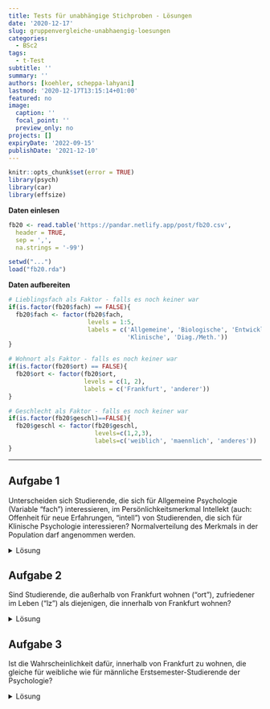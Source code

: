 ```yaml
---
title: Tests für unabhängige Stichproben - Lösungen
date: '2020-12-17'
slug: gruppenvergleiche-unabhaengig-loesungen
categories:
  - BSc2
tags:
  - t-Test
subtitle: ''
summary: ''
authors: [koehler, scheppa-lahyani]
lastmod: '2020-12-17T13:15:14+01:00'
featured: no
image:
  caption: ''
  focal_point: ''
  preview_only: no
projects: []
expiryDate: '2022-09-15'
publishDate: '2021-12-10'
---
```



```r
knitr::opts_chunk$set(error = TRUE)
library(psych)
library(car)
library(effsize)
```

**Daten einlesen**

```r
fb20 <- read.table('https://pandar.netlify.app/post/fb20.csv', 
  header = TRUE,
  sep = ',',
  na.strings = '-99')
```

```r
setwd("...")  
load("fb20.rda")
```

**Daten aufbereiten**

```r
# Lieblingsfach als Faktor - falls es noch keiner war
if(is.factor(fb20$fach) == FALSE){
  fb20$fach <- factor(fb20$fach, 
                      levels = 1:5,
                      labels = c('Allgemeine', 'Biologische', 'Entwicklung',
                                 'Klinische', 'Diag./Meth.'))
}

# Wohnort als Faktor - falls es noch keiner war
if(is.factor(fb20$ort) == FALSE){
  fb20$ort <- factor(fb20$ort, 
                     levels = c(1, 2),
                     labels = c('Frankfurt', 'anderer'))
}

# Geschlecht als Faktor - falls es noch keiner war
if(is.factor(fb20$geschl)==FALSE){
  fb20$geschl <- factor(fb20$geschl, 
                        levels=c(1,2,3), 
                        labels=c('weiblich', 'maennlich', 'anderes'))
}
```

***

## Aufgabe 1
Unterscheiden sich Studierende, die sich für Allgemeine Psychologie (Variable "fach") interessieren, im Persönlichkeitsmerkmal Intellekt (auch: Offenheit für neue Erfahrungen, "intell") von Studierenden, die sich für Klinische Psychologie interessieren? Normalverteilung des Merkmals in der Population darf angenommen werden. 

<details><summary>Lösung</summary>
**Deskriptivstatistische Beantwortung der Fragestellung: grafisch**
```r
data1 <- fb20[ (which(fb20$fach=="Allgemeine"|fb20$fach=="Klinische")), ]
data1$fach <- droplevels(data1$fach)
boxplot(data1$intel ~ data1$fach,
        xlab="Interessenfach", ylab="Intellekt", 
        las=1, cex.lab=1.5, 
        main="Interessenfach und Intellekt")
```

**Deskriptivstatistische Beantwortung der Fragestellung: statistisch**

```r
# Überblick

library(psych)
describeBy(data1$intel, data1$fach)

# Berechnung der empirischen Standardabweichung

intel.A <- data1$intel[(data1$fach=="Allgemeine")]
sigma.A <- sd(intel.A)
n.A <- length(intel.A[!is.na(intel.A)])
sd.A <- sigma.A * sqrt((n.A-1) / n.A)
sd.A 

intel.B <- data1$intel[(data1$fach=="Klinische")]
sigma.B <- sd(intel.B)
n.B <- length(intel.B[!is.na(intel.B)])
sd.B <- sigma.B * sqrt((n.B-1) / n.B)
sd.B
```

Mittelwert der Allgemeinen Psychologen (_M_ = `r round(mean(intel.A), 2)`, _SD_ = `r round(sd.A, 2)`) unterscheidet sich deskriptivstatistisch vom Mittelwert der Klinischen (_M_ = `r round(mean(intel.B), 2)`, _SD_ = `r round(sd.B, 2)`).


**Voraussetzungsprüfung: Normalverteilung**

```r
par(mfrow=c(1,2))
intel.A <- data1[which(data1$fach=="Allgemeine"), "intel"]
hist(intel.A, xlim=c(1,6), main="Intellekt (Allgemeine Psy.)", xlab="", ylab="", las=1, prob=T)
curve(dnorm(x, mean=mean(intel.A, na.rm=T), sd=sd(intel.A, na.rm=T)), col="blue", lwd=2, add=T)
qqnorm(intel.A)
qqline(intel.A, col="blue")
```

$\rightarrow$ Entscheidung: Normalverteilung wird für Gruppe 1 (Allgemeine Psycholgie) angenommen  

```r
par(mfrow=c(1,2))
intel.B <- data1[which(data1$fach=="Klinische"), "intel"]
hist(intel.B, xlim=c(1,6), main="Intellekt (Klinische Psy.)", xlab="", ylab="", las=1, prob=T)
curve(dnorm(x, mean=mean(intel.B, na.rm=T), sd=sd(intel.B, na.rm=T)), col="blue", lwd=2, add=T)
qqnorm(intel.B)
qqline(intel.B, col="blue")
```

$\rightarrow$ Entscheidung: Normalverteilung wird für Gruppe 2 (Klinische Psycholgie) nicht angenommen 

**Hypothesen**

* Art des Effekts: Unterschiedshypothese  
* Richtung des Effekts: Ungerichtet $\rightarrow$ ungerichtete Hypothesen  
* Größe des Effekts: Unspezifisch  

Hypthesenpaar (statistisch):  

* $H_0$: $\mu_{Allgemeine} =   \mu_{Klinische}$
* $H_1$: $\mu_{Allgemeine} \ne \mu_{Klinische}$

**Spezifikation des Signifikanzniveaus** 

$\alpha = .05$

**Durchführung des Wilcoxon-Tests**

```r
wilcox.test(data1$intel ~ data1$fach,  # abhängige Variable ~ unabhängige Variable
       paired = F,                     # Stichproben sind unabhängig 
       alternative = "two.sided",      # zweiseitige Testung 
       conf.level = .95)               # alpha = .05 
```


**Formales Berichten des Ergebnisses**

Es wurde untersucht, ob sich Studierende, die sich für Allgemeine Psychologie interessieren, im Persönlichkeitsmerkmal Intellekt (auch: Offenheit für neue Erfahrungen) von Studierenden, die sich für Klinische Psychologie interessieren, unterscheiden. Deskriptiv liegt ein solcher Unterschied vor: Die Mittelwerte betragen 3.72 (Allgemeine, _SD_ = 0.38) und 3.60 (Klinische, _SD_ = 0.65). Der entsprechende Wilcoxon-Test zeigt jedoch ein nicht signifikantes Ergebnis (_W_ = 370, _p_ = .362).
</details>

## Aufgabe 2
Sind Studierende, die außerhalb von Frankfurt wohnen ("ort"), zufriedener im Leben ("lz") als diejenigen, die innerhalb von Frankfurt wohnen?  

<details><summary>Lösung</summary>
**Deskriptivstatistische Beantwortung der Fragestellung: grafisch**

```r
boxplot(fb20$lz ~ fb20$ort,
        xlab="Wohnort", ylab="Lebenszufriedenheit", 
        las=1, cex.lab=1.5, 
        main="Wohnort und Lebenszufriedenheit")
```

**Deskriptivstatistische Beantwortung der Fragestellung: statistisch**

```r
library(psych)
describeBy(fb20$lz, fb20$ort)
summary(fb20[which(fb20$ort=="Frankfurt"), "lz"])
summary(fb20[which(fb20$ort=="anderer"), "lz"])
```

Mittelwert der Nicht-Frankfurter ist deskriptiv  höher als der der Frankfurter.

**Voraussetzungsprüfung: Normalverteilung**

```r
par(mfrow=c(1,2))
lz.F <- fb20[which(fb20$ort=="Frankfurt"), "lz"]
hist(lz.F, xlim=c(1,9), main="Lebenzufriedenheit\n(Frankfurter)", xlab="", ylab="", las=1, prob=T)
curve(dnorm(x, mean=mean(lz.F, na.rm=T), sd=sd(lz.F, na.rm=T)), col="red", lwd=2, add=T)
qqnorm(lz.F)
qqline(lz.F, col="red")
```

$\rightarrow$ Entscheidung: Normalverteilung wird angenommmen

```r
par(mfrow=c(1,2))
lz.a <- fb20[which(fb20$ort=="anderer"), "lz"]
hist(lz.a, xlim=c(1,9), main="Lebenszufriedenheit\n(Nicht-Frankfurter)", xlab="", ylab="", las=1, prob=T)
curve(dnorm(x, mean=mean(lz.a, na.rm=T), sd=sd(lz.a, na.rm=T)), col="red", lwd=2, add=T)
qqnorm(lz.a)
qqline(lz.a, col="red")
```

$\rightarrow$ Entscheidung: Normalverteilung wird angenommmen 

**Voraussetzungsprüfung: Varianzhomogenität**

```r
library(car)
leveneTest(fb20$lz ~ fb20$ort)
```

_F_(1,86) = 0.43, _p_ = .513 $\rightarrow$ Das Ergebnis ist nicht signifikant, die $H_0$ wird beibehalten und Varianzhomogenität angenommen.

**Hypothesen**

* Art des Effekts: Unterschiedshypothese  
* Richtung des Effekts: Gerichtet $\rightarrow$ gerichtete Hypothesen  
* Größe des Effekts: Unspezifisch  

Hypthesenpaar (statistisch):  

* $H_0$: $\eta_{Frankfurter} \ge \eta_{nicht-Frankfurter}$  
* $H_1$: $\eta_{Frankfurter} <   \eta_{nicht-Frankfurter}$

**Spezifikation des Signifikanzniveaus**

$\alpha = .05$

**Durchführung des _t_-Tests**

```r
levels(fb20$ort)
t.test(fb20$lz ~ fb20$ort,           # abhängige Variable ~ unabhängige Variable
       paired = F,                   # Stichproben sind unabhängig 
       alternative = "less",         # einseitige Testung: Gruppe1 (Frankfurter) < Gruppe2 (Nicht-Frankfurter) 
       var.equal = T,                # Varianzhomogenität ist gegeben (-> Levene-Test)
       conf.level = .95)             # alpha = .05 
```

**Formales Berichten des Ergebnisses** 

Es wurde untersucht, ob außerhalb von Frankfurt wohnende Studierende zufriedener im Leben sind als die in Frankfurt wohnenden. Deskriptiv  zeigt sich tatsächlich, dass die Nicht-Frankfurter zufriedener sind (_M_ = 5.17, _SD_ = 1.13) als die Frankfurter (_M_ = 5.05, _SD_ = 1.13). Der _t_-Test zeigt jedoch ein nicht signifikantes Ergebnis (_t_(_df_ = 86, eins.) = -.48, _p_ = .316). Die Nullhypothese konnte nicht verworfen werden und wird beibehalten. Die Studierenden sind gleich zufrieden, unabhängig von deren Wohnort.


</details>

## Aufgabe 3
Ist die Wahrscheinlichkeit dafür, innerhalb von Frankfurt zu wohnen, die gleiche für weibliche wie für männliche Erstsemester-Studierende der Psychologie?

<details><summary>Lösung</summary>
Beide Variablen sind nominalskaliert $\rightarrow \chi^2$-Test

**Voraussetungen**  

1. Die einzelnen Beobachtungen sind voneinander unabhängig $\rightarrow$ ok
2. Jede Person lässt sich eindeutig einer Kategorie bzw. Merkmalskombination zuordnen $\rightarrow$ ok
3. Zellbesetzung für alle $n_{ij}$ > 5 $\rightarrow$ Prüfung anhand von Häufigkeitstabelle 

```r
fb20$geschlecht <- fb20$geschl[fb20$geschl=="weiblich"|fb20$geschl=="maennlich"]
fb20$geschlecht <- droplevels(fb20$geschlecht)
tab <- table(fb20$geschlecht, fb20$ort)
tab
```

$\rightarrow n_{ij}$ > 5 in allen Zellen gegeben

**Hypothesen**

* Art des Effekts: Zusammenhangshypothese
* Richtung des Effekts: Ungerichtet
* Größe des Effekts: Unspezifisch

Hyothesenpaar (inhaltlich):  

* $H_0$: Weibliche und männliche Studierende der Psychologie wohnen mit gleicher Wahrscheinlichkeit innerhalb bzw. außerhalb von Frankfurt.  
* $H_1$: Weibliche und männliche Studierende der Psychologie unterscheiden sich in der Wahrscheinlichkeit, innerhalb bzw. außerhalb von Frankfurt zu wohnen.  

Hypothesenpaar (statistisch):  

* $H_0$: $\pi_{ij} =    \pi_{i\bullet} \cdot \pi_{\bullet j}$  
* $H_1$: $\pi_{ij} \neq \pi_{i\bullet} \cdot \pi_{\bullet j}$ 

**Durchführung des $\chi^2$-Test in R**

```r
chisq.test(tab, correct=FALSE)
```

$\chi^2 = 0.320, df = 1, p = .572 \rightarrow H_0$

**Effektstärke Phi ($\phi$)**

```r
library(psych)
phi(tab)
```

**Ergebnisinterpretation**

Es wurde untersucht, ob sich männliche und weibliche Studierende in ihrem Wohnort (Frankfurt vs. außerhalb) unterscheiden. Zur Beantwortung der Fragestellung wurde ein Vierfelder-Chi-Quadrat-Test für unabhängige Stichproben berechnet. Der Zusammenhang zwischen Wohnort und Geschlecht ist nicht signifikant ($\chi^2(1) = 0.320, p = .572$), somit wird die Nullhypothese beibehalten. Der Effekt ist von vernachlässigbarer Stärke ($\phi = .06$). Männliche und weibliche Studierende wohnen also mit gleicher Wahrscheinlichkeit in Frankfurt bzw. außerhalb von Frankfurt.

</details>
